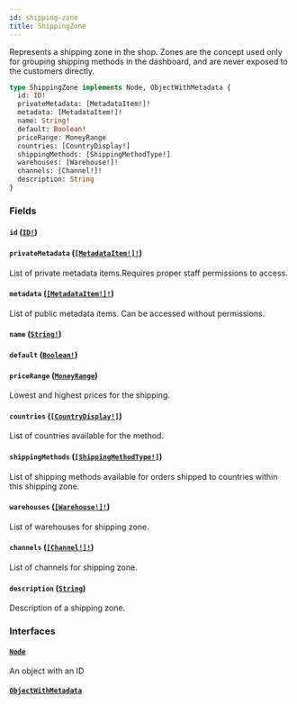 ```yaml
---
id: shipping-zone
title: ShippingZone
---
```


Represents a shipping zone in the shop. Zones are the concept used only for grouping shipping methods in the dashboard, and are never exposed to the customers directly.

```graphql
type ShippingZone implements Node, ObjectWithMetadata {
  id: ID!
  privateMetadata: [MetadataItem!]!
  metadata: [MetadataItem!]!
  name: String!
  default: Boolean!
  priceRange: MoneyRange
  countries: [CountryDisplay!]
  shippingMethods: [ShippingMethodType!]
  warehouses: [Warehouse!]!
  channels: [Channel!]!
  description: String
}
```

### Fields

#### `id` ([`ID!`](../../../developer/api-reference/scalars/id))

#### `privateMetadata` ([`[MetadataItem!]!`](../../../developer/api-reference/objects/metadata-item))

List of private metadata items.Requires proper staff permissions to access.

#### `metadata` ([`[MetadataItem!]!`](../../../developer/api-reference/objects/metadata-item))

List of public metadata items. Can be accessed without permissions.

#### `name` ([`String!`](../../../developer/api-reference/scalars/string))

#### `default` ([`Boolean!`](../../../developer/api-reference/scalars/boolean))

#### `priceRange` ([`MoneyRange`](../../../developer/api-reference/objects/money-range))

Lowest and highest prices for the shipping.

#### `countries` ([`[CountryDisplay!]`](../../../developer/api-reference/objects/country-display))

List of countries available for the method.

#### `shippingMethods` ([`[ShippingMethodType!]`](../../../developer/api-reference/objects/shipping-method-type))

List of shipping methods available for orders shipped to countries within this shipping zone.

#### `warehouses` ([`[Warehouse!]!`](../../../developer/api-reference/objects/warehouse))

List of warehouses for shipping zone.

#### `channels` ([`[Channel!]!`](../../../developer/api-reference/objects/channel))

List of channels for shipping zone.

#### `description` ([`String`](../../../developer/api-reference/scalars/string))

Description of a shipping zone.

### Interfaces

#### [`Node`](../../../developer/api-reference/interfaces/node)

An object with an ID

#### [`ObjectWithMetadata`](../../../developer/api-reference/interfaces/object-with-metadata)
